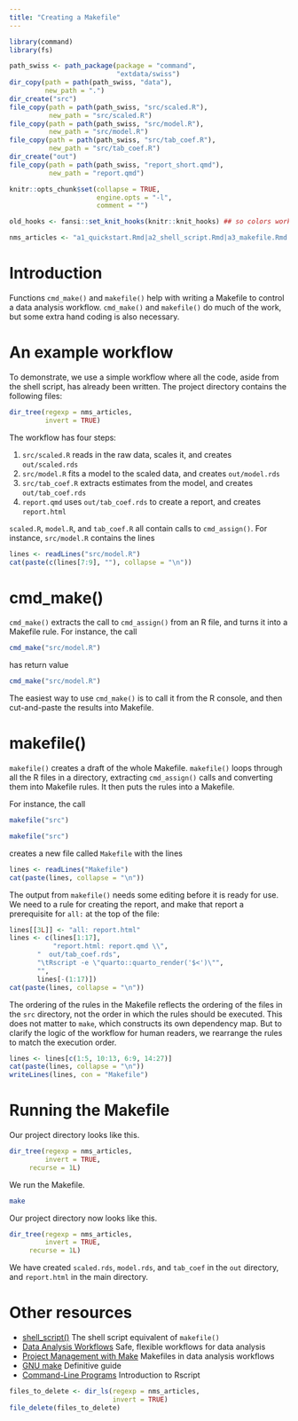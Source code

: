 ```yaml
---
title: "Creating a Makefile"
---
```


```r
library(command)
library(fs)

path_swiss <- path_package(package = "command",
                           "extdata/swiss")
dir_copy(path = path(path_swiss, "data"),
         new_path = ".")
dir_create("src")	 
file_copy(path = path(path_swiss, "src/scaled.R"),
          new_path = "src/scaled.R")
file_copy(path = path(path_swiss, "src/model.R"),
          new_path = "src/model.R")	
file_copy(path = path(path_swiss, "src/tab_coef.R"),
          new_path = "src/tab_coef.R")	
dir_create("out")	 
file_copy(path = path(path_swiss, "report_short.qmd"),
          new_path = "report.qmd")

knitr::opts_chunk$set(collapse = TRUE,
                      engine.opts = "-l",
                      comment = "")

old_hooks <- fansi::set_knit_hooks(knitr::knit_hooks) ## so colors work

nms_articles <- "a1_quickstart.Rmd|a2_shell_script.Rmd|a3_makefile.Rmd|a4_workflow.Rmd"
```


# Introduction

Functions `cmd_make()` and `makefile()` help with writing a Makefile to control a data analysis workflow. `cmd_make()` and `makefile()` do much of the work, but some extra hand coding is also necessary.

# An example workflow

To demonstrate, we use a simple workflow where all the code, aside from the shell script, has already been written. The project directory contains the following files:

```r
dir_tree(regexp = nms_articles,
         invert = TRUE)
```

The workflow has four steps:

1. `src/scaled.R` reads in the raw data, scales it, and creates `out/scaled.rds`
2. `src/model.R` fits a model to the scaled data, and creates `out/model.rds`
3. `src/tab_coef.R` extracts estimates from the model, and creates `out/tab_coef.rds`
4. `report.qmd` uses `out/tab_coef.rds` to create a report, and creates `report.html`

`scaled.R`, `model.R`, and `tab_coef.R` all contain calls to `cmd_assign()`. For instance, `src/model.R` contains the lines

```r
lines <- readLines("src/model.R")
cat(paste(c(lines[7:9], ""), collapse = "\n"))
```

# cmd_make()

`cmd_make()` extracts the call to `cmd_assign()` from an R file, and turns it into a Makefile rule. For instance, the call

```r
cmd_make("src/model.R")
```
has return value
```r
cmd_make("src/model.R")
```

The easiest way to use `cmd_make()` is to call it from the R console, and then cut-and-paste the results into Makefile.


# makefile()

`makefile()` creates a draft of the whole Makefile. `makefile()` loops through all the R files in a directory, extracting `cmd_assign()` calls and converting them into Makefile rules. It then puts the rules into a Makefile.

For instance, the call
<!-- Messages don't display properly, so don't print real output -->
```r
makefile("src")
```
```r
makefile("src")
```
creates a new file called `Makefile` with the lines
```r
lines <- readLines("Makefile")
cat(paste(lines, collapse = "\n"))
```

The output from `makefile()` needs some editing before it is ready for use. We need to a rule for creating the report, and make that report a prerequisite for `all:` at the top of the file:

```r
lines[[3L]] <- "all: report.html"
lines <- c(lines[1:17],
           "report.html: report.qmd \\",
	   "  out/tab_coef.rds",
	   "\tRscript -e \"quarto::quarto_render('$<')\"",
	   "",
	   lines[-(1:17)])
cat(paste(lines, collapse = "\n"))
```

The ordering of the rules in the Makefile reflects the ordering of the files in the `src` directory, not the order in which the rules should be executed. This does not matter to `make`, which constructs its own dependency map. But to clarify the logic of the workflow for human readers, we rearrange the rules to match the execution order.


```r
lines <- lines[c(1:5, 10:13, 6:9, 14:27)]
cat(paste(lines, collapse = "\n"))
writeLines(lines, con = "Makefile")
```


# Running the Makefile

Our project directory looks like this.

```r
dir_tree(regexp = nms_articles,
         invert = TRUE,
	 recurse = 1L)
```

We run the Makefile.

```bash
make
```

Our project directory now looks like this.

```r
dir_tree(regexp = nms_articles,
         invert = TRUE,
	 recurse = 1L)
```

We have created `scaled.rds`, `model.rds`, and `tab_coef` in the `out` directory, and `report.html` in the main directory.


# Other resources

- [shell_script()](https://bayesiandemography.github.io/command/reference/makefile.html) The shell script equivalent of `makefile()`
- [Data Analysis Workflows](https://bayesiandemography.github.io/command/articles/workflow.html)
  Safe, flexible workflows for data analysis
- [Project Management with Make](https://jeroenjanssens.com/dsatcl/chapter-6-project-management-with-make)
  Makefiles in data analysis workflows
- [GNU make](https://www.gnu.org/software/make/manual/make.html#SEC_Contents)
  Definitive guide
- [Command-Line Programs](https://swcarpentry.github.io/r-novice-inflammation/05-cmdline.html)
  Introduction to Rscript


```r
files_to_delete <- dir_ls(regexp = nms_articles, 
                          invert = TRUE)
file_delete(files_to_delete)
```



